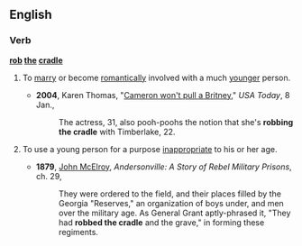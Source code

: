 ==English==

===Verb===
'''[[rob]] [[the]] [[cradle]]'''

# {{context|idiom|disapproving}} To [[marry]] or become [[romantically]] involved with a much [[younger]] person.
#*'''2004''', Karen Thomas, "[http://www.usatoday.com/life/people/2004-01-08-cameron-britney_x.htm Cameron won't pull a Britney]," ''USA Today'', 8 Jan.,
#*: The actress, 31, also pooh-poohs the notion that she's '''robbing the cradle''' with Timberlake, 22.
# {{context|idiom|disapproving}} To use a young person for a purpose [[inappropriate]] to his or her age.
#*'''1879''', [[w:John_McElroy|John McElroy]], ''Andersonville: A Story of Rebel Military Prisons'', ch. 29,
#*:They were ordered to the field, and their places filled by the Georgia "Reserves," an organization of boys under, and men over the military age. As General Grant aptly-phrased it, "They had '''robbed the cradle''' and the grave," in forming these regiments.
